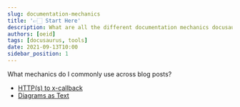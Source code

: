 ```yaml
---
slug: documentation-mechanics
title: '👉🏻 Start Here'
description: What are all the different documentation mechanics docusaurus exposes?
authors: [oeid]
tags: [docusaurus, tools]
date: 2021-09-13T10:00
sidebar_position: 1
---
```


What mechanics do I commonly use across blog posts?

* [HTTP(s) to x-callback](./http-to-xcallback)
* [Diagrams as Text](./diagrams-as-text)
